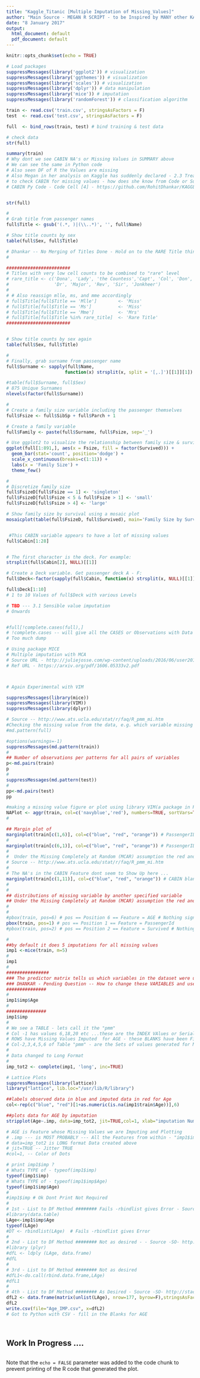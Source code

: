 ```yaml
---
title: "Kaggle_Titanic [Multiple Imputation of Missing_Values]"
author: "Main Source - MEGAN R SCRIPT - to be Inspired by MANY other KAGGLE Scripts - WIP "
date: "8 January 2017"
output:
  html_document: default
  pdf_document: default
---
```


```r
knitr::opts_chunk$set(echo = TRUE)
```


```r

# Load packages
suppressMessages(library('ggplot2')) # visualization
suppressMessages(library('ggthemes')) # visualization
suppressMessages(library('scales')) # visualization
suppressMessages(library('dplyr')) # data manipulation
suppressMessages(library('mice')) # imputation
suppressMessages(library('randomForest')) # classification algorithm

train <- read.csv('train.csv', stringsAsFactors = F)
test  <- read.csv('test.csv', stringsAsFactors = F)

full  <- bind_rows(train, test) # bind training & test data

# check data
str(full)

summary(train)
# Why dont we see CABIN NA's or Missing Values in SUMMARY above 
# We can see the same in Python code 
# Also seen DF of R the Values are missing 
# Also Megan in her analysis on Kaggle has suddenly declared - 2.3 Treat a few more variables …
# to check CABIN for missing values - how does she know from Code or Summary etc of these Missing Values - In Pythin we get it from Code - 
# CABIN Py Code - Code Cell [4] - https://github.com/RohitDhankar/KAGGLE_Titanic_initial/blob/master/Titanic_2_OwnCode.ipynb


str(full)

#
# Grab title from passenger names
full$Title <- gsub('(.*, )|(\\..*)', '', full$Name)

# Show title counts by sex
table(full$Sex, full$Title)

# Dhankar -- No Merging of Titles Done - Hold on to the RARE Title thingie 
#

########################
# Titles with very low cell counts to be combined to "rare" level
# rare_title <- c('Dona', 'Lady', 'the Countess','Capt', 'Col', 'Don', 
#                 'Dr', 'Major', 'Rev', 'Sir', 'Jonkheer')
# 
# # Also reassign mlle, ms, and mme accordingly
# full$Title[full$Title == 'Mlle']        <- 'Miss' 
# full$Title[full$Title == 'Ms']          <- 'Miss'
# full$Title[full$Title == 'Mme']         <- 'Mrs' 
# full$Title[full$Title %in% rare_title]  <- 'Rare Title'
########################


# Show title counts by sex again
table(full$Sex, full$Title)

#
# Finally, grab surname from passenger name
full$Surname <- sapply(full$Name,  
                      function(x) strsplit(x, split = '[,.]')[[1]][1])

#table(full$Surname, full$Sex)
# 875 Unique Surnames 
nlevels(factor(full$Surname))

#
# Create a family size variable including the passenger themselves
full$Fsize <- full$SibSp + full$Parch + 1

# Create a family variable 
full$Family <- paste(full$Surname, full$Fsize, sep='_')

# Use ggplot2 to visualize the relationship between family size & survival
ggplot(full[1:891,], aes(x = Fsize, fill = factor(Survived))) +
  geom_bar(stat='count', position='dodge') +
  scale_x_continuous(breaks=c(1:11)) +
  labs(x = 'Family Size') +
  theme_few()

#
# Discretize family size
full$FsizeD[full$Fsize == 1] <- 'singleton'
full$FsizeD[full$Fsize < 5 & full$Fsize > 1] <- 'small'
full$FsizeD[full$Fsize > 4] <- 'large'

# Show family size by survival using a mosaic plot
mosaicplot(table(full$FsizeD, full$Survived), main='Family Size by Survival', shade=TRUE)


 #This CABIN variable appears to have a lot of missing values
full$Cabin[1:28]


# The first character is the deck. For example:
strsplit(full$Cabin[2], NULL)[[1]]

# Create a Deck variable. Get passenger deck A - F:
full$Deck<-factor(sapply(full$Cabin, function(x) strsplit(x, NULL)[[1]][1]))

full$Deck[1:10]
# 1 to 10 Values of full$Deck with various Levels 

# TBD --- 3.1 Sensible value imputation
# Onwards 


#full[!complete.cases(full),]
# !complete.cases -- will give all the CASES or Observations with Data Titanic which have missing values in any Feature 
# Too much dump 

# Using package MICE 
# Multiple imputation with MCA
# Source URL - http://juliejosse.com/wp-content/uploads/2016/06/user2016.pdf
# Ref URL - https://arxiv.org/pdf/1606.05333v2.pdf



# Again Experimental with VIM 

suppressMessages(library(mice))
suppressMessages(library(VIM))
suppressMessages(library(dplyr))

# Source -- http://www.ats.ucla.edu/stat/r/faq/R_pmm_mi.htm
#Checking the missing value from the data, e.g. which variable missing the most data, using library mice(a package in R)
#md.pattern(full)

#options(warnings=-1) 
suppressMessages(md.pattern(train))
#
## Number of observations per patterns for all pairs of variables
p<-md.pairs(train)
p
#
suppressMessages(md.pattern(test))
#
pp<-md.pairs(test)
pp

#making a missing value figure or plot using library VIM(a package in R)
NAPlot <- aggr(train, col=c('navyblue','red'), numbers=TRUE, sortVars=TRUE, labels=names(train), cex.axis=.7, gap=3, ylab=c("Histogram of missing data","Pattern"))
#

## Margin plot of 
marginplot(train[c(1,6)], col=c("blue", "red", "orange")) # PassengerID and AGE - 177 NA's in Vector AGE 
#
marginplot(train[c(6,1)], col=c("blue", "red", "orange")) # PassengerID and AGE - SWAPPED -  - 177 NA's in Vector AGE & 0 NA's in PassengerID
#
#  Under the Missing Completely at Random (MCAR) assumption the red and blue box plots should be identical. 
# Source -- http://www.ats.ucla.edu/stat/r/faq/R_pmm_mi.htm
#
# The NA's in the CABIN Feature dont seem to Show Up here ...
marginplot(train[c(1,11)], col=c("blue", "red", "orange")) # CABIN blanks - Still Nothing ??  
#
#
## distributions of missing variable by another specified variable
## Under the Missing Completely at Random (MCAR) assumption the red and blue box plots should be identical. 
#
#
#pbox(train, pos=6) # pos == Position 6 == Feature = AGE # Nothing significant seen in VIZ 
pbox(train, pos=1) # pos == Position 1 == Feature = PassengerId 
#pbox(train, pos=2) # pos == Position 2 == Feature = Survived # Nothing significant seen in VIZ - as Survived is a CATEGORICAL 0 - 1 Feature 

#
##by default it does 5 imputations for all missing values
imp1 <-mice(train, m=5)
#
imp1
#
################
### The predictor matrix tells us which variables in the dataset were used to produce predicted values for matching
### DHANKAR - Pending Question -- How to change these VARIABLES and use another set to Predict Missing values 
###############
#
imp1$imp$Age
#
###############
imp1$imp
# 
# We see a TABLE - lets call it the "pmm" 
# Col -1 has values 6,18,20 etc ...these are the INDEX VAlues or Serial Numbers of the OBS or ROWS 
# ROWS have Missing Values Imputed  for AGE - these BLANKS have been Filled IN with - FIVE sets of Values 
# Col-2,3,4,5,6 of Table "pmm" - are the Sets of values generated for Multiple Imputation . ....
#
# Data changed to Long Format 
#
imp_tot2 <- complete(imp1, 'long', inc=TRUE)

# Lattice Plots 
suppressMessages(library(lattice))
library("lattice", lib.loc="/usr/lib/R/library")

##labels observed data in blue and imputed data in red for Age
col<-rep(c("blue", "red")[1+as.numeric(is.na(imp1$train$Age))],6)

##plots data for AGE by imputation
stripplot(Age~.imp, data=imp_tot2, jit=TRUE,col=1, xlab="imputation Number")

# AGE is Feature whose Missing Values we are Imputing and Plotting 
# .imp --- is MOST PROBABLY --- All the Features from within - "imp1$imp" 
# data=imp_tot2 is LONG format Data created above 
# jit=TRUE -- Jitter TRUE 
#col=1, -- Color of Dots 

# print imp1$imp ? 
# Whats TYPE of - typeof(imp1$imp) 
typeof(imp1$imp)
# Whats TYPE of - typeof(imp1$imp$Age)
typeof(imp1$imp$Age)
#
#imp1$imp # Ok Dont Print Not Required 
#
# 1st - List to DF Method ######## Fails -rbindlist gives Error - Source -SO- http://stackoverflow.com/questions/4227223/r-list-to-data-frame
#library(data.table)
LAge<-imp1$imp$Age
typeof(LAge)
#DT <- rbindlist(LAge)  # Fails -rbindlist gives Error
#
# 2nd - List to DF Method ######## Not as desired - - Source -SO- http://stackoverflow.com/questions/4227223/r-list-to-data-frame
#library (plyr) 
#dfL <- ldply (LAge, data.frame)
#dfL
#
# 3rd - List to DF Method ######## Not as desired 
#dfL1<-do.call(rbind.data.frame,LAge)
#dfL1
#
# 4th - List to DF Method ######## As Desired - Source -SO- http://stackoverflow.com/questions/4227223/r-list-to-data-frame
dfL2 <- data.frame(matrix(unlist(LAge), nrow=177, byrow=F),stringsAsFactors=FALSE)
dfL2
write.csv(file="Age_IMP.csv", x=dfL2)
# Got to Python with CSV - fill in the Blanks for AGE 




```

## Work In Progress .... 

```r



```

Note that the `echo = FALSE` parameter was added to the code chunk to prevent printing of the R code that generated the plot.
